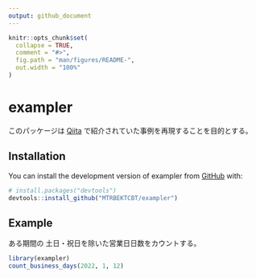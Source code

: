 ```yaml
---
output: github_document
---
```


<!-- README.md is generated from README.Rmd. Please edit that file -->

```r
knitr::opts_chunk$set(
  collapse = TRUE,
  comment = "#>",
  fig.path = "man/figures/README-",
  out.width = "100%"
)
```

# exampler

<!-- badges: start -->
<!-- badges: end -->

このパッケージは
[Qiita](https://qiita.com/wakuteka/items/54f81f32baf50e243461)
で紹介されていた事例を再現することを目的とする。

## Installation

You can install the development version of exampler from [GitHub](https://github.com/) with:

``` r
# install.packages("devtools")
devtools::install_github("MTRBEKTCBT/exampler")
```

## Example

ある期間の
土日・祝日を除いた営業日日数をカウントする。

```r
library(exampler)
count_business_days(2022, 1, 12)
```


